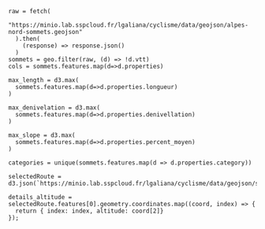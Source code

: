 ```ojs
raw = fetch(
    "https://minio.lab.sspcloud.fr/lgaliana/cyclisme/data/geojson/alpes-nord-sommets.geojson"
  ).then(
    (response) => response.json()
  )
sommets = geo.filter(raw, (d) => !d.vtt)
cols = sommets.features.map(d=>d.properties)

max_length = d3.max(
  sommets.features.map(d=>d.properties.longueur)
)

max_denivelation = d3.max(
  sommets.features.map(d=>d.properties.denivellation)
)

max_slope = d3.max(
  sommets.features.map(d=>d.properties.percent_moyen)
)
```

```ojs
categories = unique(sommets.features.map(d => d.properties.category))
```



```ojs
selectedRoute = d3.json(`https://minio.lab.sspcloud.fr/lgaliana/cyclisme/data/geojson/split/${selectedClimb.id}.geojson`)
```


```ojs
details_altitude = selectedRoute.features[0].geometry.coordinates.map((coord, index) => {
  return { index: index, altitude: coord[2]}
});
```
